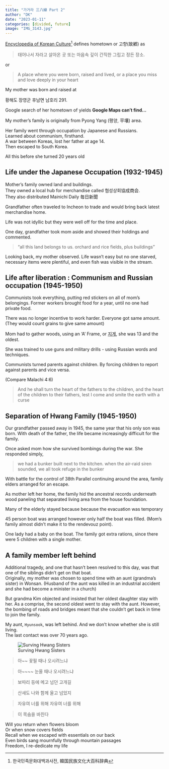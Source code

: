 ```yaml
---
title: "가거라 三八線 Part 2"
author: "DK"
date: "2023-01-11"
categories: [divided, future]
image: "IMG_3143.jpg"
---
```


[Encyclopedia of Korean Culture^[한국민족문화대백과사전, 韓国民族文化大百科辞典]](http://encykorea.aks.ac.kr/) defines hometown or 고향(故鄕) as

> 태어나서 자라고 살아온 곳 또는 마음속 깊이 간직한 그립고 정든 장소.

or

> A place where you were born, raised and lived, or a place you miss and love deeply in your heart

My mother was born and raised at

황해도 장영군 후남면 남호리 291. 

Google search of her hometown of yields
**Google Maps can't find...**

My mother's family is originally from Pyong Yang (평양, 平壤) area.  

Her family went through occupation by Japanese and Russians.  
Learned about communism, firsthand.  
A war between Koreas, lost her father at age 14.   
Then escaped to South Korea.

All this before she turned 20 years old

## Life under the Japanese Occupation (1932-1945)

Mother's family owned land and buildings.   
They owned a local hub for merchandise called 협성상회協成商会.  
They also distributed Mainichi Daily 毎日新聞

Grandfather often traveled to Incheon to trade and would bring back latest merchandise home.

Life was not idyllic but they were well off for the time and place.

One day, grandfather took mom aside and showed their holdings and commented.

> "all this land belongs to us. orchard and rice fields, plus buildings"

Looking back, my mother observed. 
Life wasn't easy but no one starved, necessary items were plentiful, and even fish was visible in the stream.

## Life after liberation : Communism and Russian occupation (1945-1950)

Communists took everything, putting red stickers on all of mom's belongings. 
Former workers brought food for a year, until no one had private food.

There was no longer incentive to work harder. 
Everyone got same amount. 
(They would count grains to give same amount)

Mom had to gather woods, using an 'A' Frame, or [지게](https://en.wikipedia.org/wiki/Jige), she was 13 and the oldest.

She was trained to use guns and military drills - using Russian words and techniques.

Communists turned parents against children. 
By forcing children to report against parents and vice versa.

(Compare Malachi 4:6)

> And he shall turn the heart of the fathers to the children, and the heart of the children to their fathers, lest I come and smite the earth with a curse

## Separation of Hwang Family (1945-1950)

Our grandfather passed away in 1945, the same year that his only son was born. 
With death of the father, the life became increasingly difficult for the family.

Once asked mom how she survived bombings during the war. She responded simply,

> we had a bunker built next to the kitchen. when the air-raid siren sounded, we all took refuge in the bunker

With battle for the control of 38th Parallel continuing around the area, family elders arranged for an escape.

As mother left her home, the family hid the ancestral records underneath wood paneling that separated living area from the house foundation.

Many of the elderly stayed because because the evacuation was temporary

45 person boat was arranged however only half the boat was filled. (Mom's family almost didn't make it to the rendevouz point).

One lady had a baby on the boat. The family got extra rations, since there were 5 children with a single mother.

## A family member left behind

Additional tragedy, and one that hasn't been resolved to this day, was that one of the siblings didn't get on that boat.   
Originally, my mother was chosen to spend time with an aunt (grandma's sister) in Wonsan. 
(Husband of the aunt was killed in an industrial accident and she had become a minister in a church)

But grandma Kim objected and insisted that her oldest daughter stay with her. 
As a comprise, the second oldest went to stay with the aunt. 
However, the bombing of roads and bridges meant that she couldn't get back in time to join the family.

My aunt, `Hyunsook`, was left behind. 
And we don't know whether she is still living.  
The last contact was over 70 years ago.

![Surving Hwang Sisters](images/IMG_8252%20Copy.JPG)


> 아~~ 꽃필 때나 오시려느냐

> 아~~~~ 눈올 때나 오시려느냐

> 보따리 등에 메고 넘던 고개길

> 산새도 나와 함께 울고 넘었지

> 자유여 너를 위해 자유여 너를 위해

> 이 목숨을 바친다

Will you return when flowers bloom  
Or when snow covers fields  
Recall when we escaped with essentials on our back  
Even birds sang mournfully through mountain passages  
Freedom, I re-dedicate my life 
